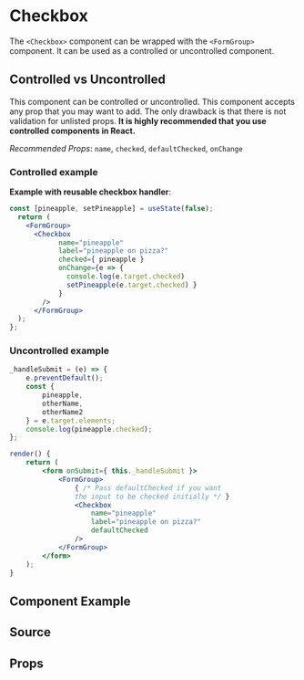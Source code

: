 
# Checkbox

The `<Checkbox>` component can be wrapped with the `<FormGroup>` component. It can be used as a controlled or uncontrolled component.

## Controlled vs Uncontrolled

This component can be controlled or uncontrolled. This component accepts any prop that you may want to add. The only drawback is that there is not validation for unlisted props. **It is highly recommended that you use controlled components in React.**

_Recommended Props_: `name`, `checked`, `defaultChecked`, `onChange`

### Controlled example

**Example with reusable checkbox handler**:

```jsx
const [pineapple, setPineapple] = useState(false);
  return (
    <FormGroup>
      <Checkbox
            name="pineapple"
            label="pineapple on pizza?"
            checked={ pineapple }
            onChange={e => {
              console.log(e.target.checked)
              setPineapple(e.target.checked) }
            }
        />
      </FormGroup>
  );
};
```

### Uncontrolled example

```jsx
_handleSubmit = (e) => {
    e.preventDefault();
    const {
        pineapple,
        otherName,
        otherName2
    } = e.target.elements;
    console.log(pineapple.checked);
};

render() {
    return (
        <form onSubmit={ this._handleSubmit }>
            <FormGroup>
                { /* Pass defaultChecked if you want
                the input to be checked initially */ }
                <Checkbox
                    name="pineapple"
                    label="pineapple on pizza?"
                    defaultChecked
                />
            </FormGroup>
        </form>
    );
}
```

## Component Example

<Story id="molecules-checkbox--default" />

## Source

<Source id="molecules-checkbox--default" />

## Props

<Props of={Checkbox} />
